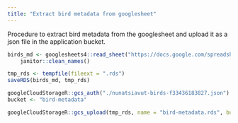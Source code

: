```yaml
---
title: "Extract bird metadata from googlesheet"
---
```


Procedure to extract bird metadata from the googlesheet and upload it as a json file in the application bucket.

```R
birds_md <- googlesheets4::read_sheet("https://docs.google.com/spreadsheets/d/1XiksWymZ8Mam9moxwTxwkK5UzuQ5KDzZRahdr72V-oM/edit?usp=sharing") |>
    janitor::clean_names()

tmp_rds <- tempfile(fileext = ".rds")
saveRDS(birds_md, tmp_rds)

googleCloudStorageR::gcs_auth("./nunatsiavut-birds-f33436183827.json")
bucket <- "bird-metadata"

googleCloudStorageR::gcs_upload(tmp_rds, name = "bird-metadata.rds", bucket = bucket, predefinedAcl = "bucketLevel")
```

